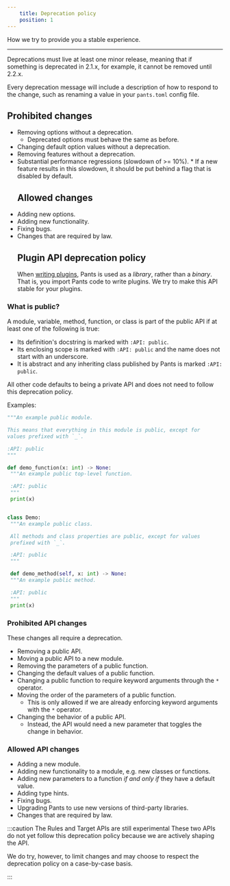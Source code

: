 ```yaml
---
    title: Deprecation policy
    position: 1
---
```


How we try to provide you a stable experience.

---

Deprecations must live at least one minor release, meaning that if something is deprecated in 2.1.x, for example, it cannot be removed until 2.2.x.

Every deprecation message will include a description of how to respond to the change, such as renaming a value in your `pants.toml` config file.

## Prohibited changes

- Removing options without a deprecation.
  - Deprecated options must behave the same as before.
- Changing default option values without a deprecation.
- Removing features without a deprecation.
- Substantial performance regressions (slowdown of >= 10%). \* If a new feature results in this slowdown, it should be put behind a flag that is disabled by default.
  ## Allowed changes
- Adding new options.
- Adding new functionality.
- Fixing bugs.
- Changes that are required by law.
  ## Plugin API deprecation policy
  When [writing plugins](../writing-plugins/overview.mdx), Pants is used as a _library_, rather than a _binary_. That is, you import Pants code to write plugins. We try to make this API stable for your plugins.

### What is public?

A module, variable, method, function, or class is part of the public API if at least one of the following is true:

- Its definition's docstring is marked with `:API: public`.
- Its enclosing scope is marked with `:API: public` and the name does not start with an underscore.
- It is abstract and any inheriting class published by Pants is marked `:API: public`.

All other code defaults to being a private API and does not need to follow this deprecation policy.

Examples:

```python title="deprecation_example.py"
"""An example public module.

This means that everything in this module is public, except for
values prefixed with `_`.

:API: public
"""

def demo_function(x: int) -> None:
 """An example public top-level function.

 :API: public
 """
 print(x)


class Demo:
 """An example public class.

 All methods and class properties are public, except for values
 prefixed with `_`.

 :API: public
 """

 def demo_method(self, x: int) -> None:
 """An example public method.

 :API: public
 """
 print(x)

```

### Prohibited API changes

These changes all require a deprecation.

- Removing a public API.
- Moving a public API to a new module.
- Removing the parameters of a public function.
- Changing the default values of a public function.
- Changing a public function to require keyword arguments through the `*` operator.
- Moving the order of the parameters of a public function.
  - This is only allowed if we are already enforcing keyword arguments with the `*` operator.
- Changing the behavior of a public API.
  - Instead, the API would need a new parameter that toggles the change in behavior.

### Allowed API changes

- Adding a new module.
- Adding new functionality to a module, e.g. new classes or functions.
- Adding new parameters to a function _if and only if_ they have a default value.
- Adding type hints.
- Fixing bugs.
- Upgrading Pants to use new versions of third-party libraries.
- Changes that are required by law.

:::caution The Rules and Target APIs are still experimental
These two APIs do not yet follow this deprecation policy because we are actively shaping the API.

We do try, however, to limit changes and may choose to respect the deprecation policy on a case-by-case basis.

:::
